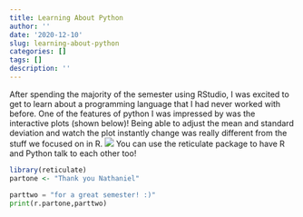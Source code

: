 ```yaml
---
title: Learning About Python
author: ''
date: '2020-12-10'
slug: learning-about-python
categories: []
tags: []
description: ''
---
```

After spending the majority of the semester using RStudio, I was excited to get to learn about a programming language that I had never worked with before. One of the features of python I was impressed by was the interactive plots (shown below)! Being able to adjust the mean and standard deviation and watch the plot instantly change was really different from the stuff we focused on in R.
![](/post/2020-12-10-learning-about-python_files/project3blog.PNG)
You can use the reticulate package to have R and Python talk to each other too!
```r
library(reticulate)
partone <- "Thank you Nathaniel"
```
```python
parttwo = "for a great semester! :)"
print(r.partone,parttwo)
```
